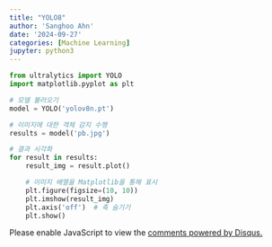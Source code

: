 ```yaml
---
title: "YOLO8"
author: 'Sanghoo Ahn'
date: '2024-09-27'
categories: [Machine Learning]
jupyter: python3
---
```


```python
from ultralytics import YOLO
import matplotlib.pyplot as plt

# 모델 불러오기 
model = YOLO('yolov8n.pt')

# 이미지에 대한 객체 감지 수행
results = model('pb.jpg')

# 결과 시각화
for result in results:
    result_img = result.plot()

    # 이미지 배열을 Matplotlib을 통해 표시
    plt.figure(figsize=(10, 10))
    plt.imshow(result_img)
    plt.axis('off')  # 축 숨기기
    plt.show()
```


<div id="disqus_thread"></div>
<script>
var disqus_config = function () {
    this.page.url = window.location.href;  // 현재 페이지 URL
    this.page.identifier = window.location.pathname; // 페이지 고유 식별자
};

(function() { // DON'T EDIT BELOW THIS LINE
    var d = document, s = d.createElement('script');
    s.src = 'https://sanghoohoo.disqus.com/embed.js';
    s.setAttribute('data-timestamp', +new Date());
    (d.head || d.body).appendChild(s);
})();
</script>
<noscript>Please enable JavaScript to view the <a href="https://disqus.com/?ref_noscript">comments powered by Disqus.</a></noscript>